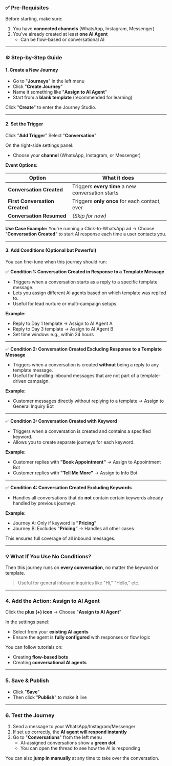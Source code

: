### ✅ Pre-Requisites

Before starting, make sure:
1. You have **connected channels** (WhatsApp, Instagram, Messenger)
2. You've already created at least **one AI Agent**
    * Can be flow-based or conversational AI
    
***

### ⚙️ Step-by-Step Guide

#### 1. Create a New Journey

* Go to "**Journeys**" in the left menu
* Click "**Create Journey**"
* Name it something like "**Assign to AI Agent**"
* Start from a **blank template** (recommended for learning)

Click "**Create**" to enter the Journey Studio.

***

#### 2. Set the Trigger

Click "**Add Trigger**"
Select "**Conversation**"

On the right-side settings panel:
* Choose your **channel** (WhatsApp, Instagram, or Messenger)

**Event Options:**

| Option                 | What it does                                                 |
| ---------------------- | ------------------------------------------------------------ |
| **Conversation Created** | Triggers **every time** a new conversation starts            |
| **First Conversation Created** | Triggers **only once** for each contact, ever                |
| **Conversation Resumed** | *(Skip for now)* |

**Use Case Example:**
You're running a Click-to-WhatsApp ad → Choose "**Conversation Created**" to start AI response each time a user contacts you.

***

#### 3. Add Conditions (Optional but Powerful)

You can fine-tune when this journey should run:

✅ **Condition 1: Conversation Created in Response to a Template Message**  
- Triggers when a conversation starts as a reply to a specific template message.  
- Lets you assign different AI agents based on which template was replied to.  
- Useful for lead nurture or multi-campaign setups.  

**Example:**  
- Reply to Day 1 template → Assign to AI Agent A  
- Reply to Day 3 template → Assign to AI Agent B  
- Set time window: e.g., within 24 hours  

---

✅ **Condition 2: Conversation Created Excluding Response to a Template Message**  
- Triggers when a conversation is created **without** being a reply to any template message.  
- Useful for handling inbound messages that are not part of a template-driven campaign.  

**Example:**  
- Customer messages directly without replying to a template → Assign to General Inquiry Bot  

---

✅ **Condition 3: Conversation Created with Keyword**  
- Triggers when a conversation is created and contains a specified keyword.  
- Allows you to create separate journeys for each keyword.  

**Example:**  
- Customer replies with **"Book Appointment"** → Assign to Appointment Bot  
- Customer replies with **"Tell Me More"** → Assign to Info Bot  

---

✅ **Condition 4: Conversation Created Excluding Keywords**  
- Handles all conversations that do **not** contain certain keywords already handled by previous journeys.  

**Example:**  
- Journey A: Only if keyword is **"Pricing"**  
- Journey B: Excludes **"Pricing"** → Handles all other cases  

This ensures full coverage of all inbound messages.  

***

### 💡 What If You Use No Conditions?

Then this journey runs on **every conversation**, no matter the keyword or template.

> Useful for general inbound inquiries like "Hi," "Hello," etc.

***

### 4. Add the Action: Assign to AI Agent

Click the **plus (+) icon** → Choose "**Assign to AI Agent**"

In the settings panel:
* Select from your **existing AI agents**
* Ensure the agent is **fully configured** with responses or flow logic

You can follow tutorials on:
* Creating **flow-based bots**
* Creating **conversational AI agents**

***

### 5. Save & Publish

* Click "**Save**"
* Then click "**Publish**" to make it live

***

### 6. Test the Journey

1. Send a message to your WhatsApp/Instagram/Messenger
2. If set up correctly, the **AI agent will respond instantly**
3. Go to "**Conversations**" from the left menu
    * AI-assigned conversations show a **green dot**
    * You can open the thread to see how the AI is responding

You can also **jump in manually** at any time to take over the conversation.